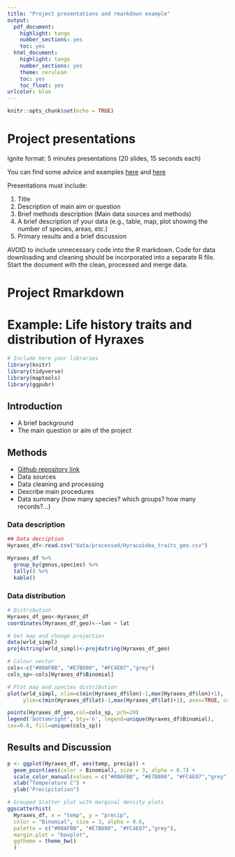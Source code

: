 ```yaml
---
title: "Project presentations and rmarkdown example"
output:
  pdf_document:
    highlight: tango
    number_sections: yes
    toc: yes
  html_document:
    highlight: tango
    number_sections: yes
    theme: cerulean
    toc: yes
    toc_float: yes
urlcolor: blue    
---
```


```r
knitr::opts_chunk$set(echo = TRUE)
```
# Project presentations

Ignite format: 5 minutes presentations (20 slides, 15 seconds each)

You can find some advice and examples [here](http://scottberkun.com/2009/how-to-give-a-great-ignite-talk/) and [here](http://scottberkun.com/2009/how-to-give-a-great-ignite-talk/)

Presentations must include:

1. Title
2. Description of main aim or question
3. Brief methods description (Main data sources and methods)
4. A brief description of your data (e.g., table, map, plot showing the number of species, areas, etc.)
5. Primary results and a brief discussion

AVOID to include unnecessary code into the R markdown. Code for data downloading and cleaning should be incorporated into a separate R file. Start the document with the clean, processed and merge data. 

# Project Rmarkdown

# Example: Life history traits and distribution of Hyraxes

```r
# Include here your libraries
library(knitr)
library(tidyverse)
library(maptools)
library(ggpubr)
```

## Introduction

- A brief background
- The main question or aim of the project

## Methods

- [Github repository link](https://github.com/GlobalEcologyBiogeography/Rmarkdown_assignment_example)
- Data sources
- Data cleaning and processing
- Describe main procedures 
- Data summary (how many species? which groups? how many records?...)

### Data description

```r
## Data decription
Hyraxes_df<-read.csv("data/processed/Hyracoidea_traits_geo.csv")

Hyraxes_df %>% 
  group_by(genus,species) %>% 
  tally() %>% 
  kable()


```

### Data distribution

```r
# Distribution
Hyraxes_df_geo<-Hyraxes_df
coordinates(Hyraxes_df_geo)<-~lon + lat

# Get map and change projection
data(wrld_simpl)
proj4string(wrld_simpl)<-proj4string(Hyraxes_df_geo)

# Colour vector
cols<-c("#00AFBB", "#E7B800", "#FC4E07","grey")
cols_sp<-cols[Hyraxes_df$Binomial]

# Plot map and species distribution
plot(wrld_simpl, xlim=c(min(Hyraxes_df$lon)-1,max(Hyraxes_df$lon)+1),
     ylim=c(min(Hyraxes_df$lat)-1,max(Hyraxes_df$lat)+1), axes=TRUE, col="light yellow")

points(Hyraxes_df_geo,col=cols_sp, pch=20)
legend('bottomright', bty='n', legend=unique(Hyraxes_df$Binomial), 
cex=0.8, fill=unique(cols_sp))
```


## Results and Discussion

```r
p <- ggplot(Hyraxes_df, aes(temp, precip)) +
  geom_point(aes(color = Binomial), size = 3, alpha = 0.7) +
  scale_color_manual(values = c("#00AFBB", "#E7B800", "#FC4E07","grey"))+
  xlab("Temperature C") +
  ylab("Precipitation")

# Grouped Scatter plot with marginal density plots
ggscatterhist(
  Hyraxes_df, x = "temp", y = "precip",
  color = "Binomial", size = 3, alpha = 0.6,
  palette = c("#00AFBB", "#E7B800", "#FC4E07","grey"),
  margin.plot = "boxplot",
  ggtheme = theme_bw()
  )
```


